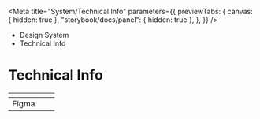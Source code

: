 
<Meta
	title="System/Technical Info"
	parameters={{
		previewTabs: {
			canvas: { hidden: true },
			"storybook/docs/panel": { hidden: true },
		},
	}}
/>

<div className="act-docs-container">
	<Masthead />
	<div className="act-flex act-flex-light-grey-gradient">
		<div className="act-flex__container act-flex__container-padding-trim">
			<div className="act-flex__grid">
				<div className="act-flex__row">
					<div className="act-col act-col-sm-12">
						<div className="act-box">
							<div className="act-breadcrumbs">
								<ul className="act-breadcrumbs__container">
									<li className="act-breadcrumbs__crumb act-h6">
										<LinkTo
											className="act-breadcrumbs__crumb__link"
											kind="system-introduction--page"
										>
											Design System <i className="fa-solid fa-angle-right"></i>
										</LinkTo>
									</li>
									<li className="act-breadcrumbs__crumb act-h6">
										<LinkTo
											className="act-breadcrumbs__crumb__link"
											kind="system-technical-info--page"
										>
											Technical Info <i className="fa-solid fa-angle-right"></i>
										</LinkTo>
									</li>
								</ul>
							</div>
							<h1>Technical Info</h1>
						</div>
					</div>
				</div>
			</div>
		</div>
	</div>
	<div className="act-flex">
		<div className="act-flex__container">
			<div className="act-flex__grid">
				<div className="act-flex__row">
					<div className="act-col act-col-sm-12">
						<div className="act-box">
							<table>
								<thead>
									<tr>
										<th></th>
										<th></th>
										<th></th>
									</tr>
								</thead>
								<tbody>
									<tr>
										<td>Figma</td>
										<td></td>
										<td></td>
									</tr>
								</tbody>
							</table>
						</div>
					</div>
				</div>
			</div>
		</div>
	</div>
	<AoC />
	<Footer />
</div>
